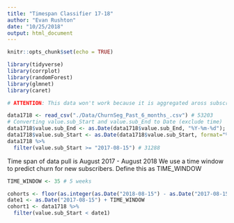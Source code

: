 ```yaml
---
title: "Timespan Classifier 17-18"
author: "Evan Rushton"
date: "10/25/2018"
output: html_document
---
```


```r
knitr::opts_chunk$set(echo = TRUE)
```

```r
library(tidyverse)
library(corrplot)
library(randomForest)
library(glmnet)
library(caret)
```
```r

# ATTENTION: This data won't work because it is aggregated aross subscription duration. Need to constrina the data during aggregation step in JQL

data1718 <- read_csv("./Data/ChurnSeg_Past_6_months_.csv") # 53203
# Converting value.sub_Start and value.sub_End to Date (exclude time)
data1718$value.sub_End <- as.Date(data1718$value.sub_End, "%Y-%m-%d");
data1718$value.sub_Start <- as.Date(data1718$value.sub_Start, format="%Y-%m-%d")
data1718 %>% 
  filter(value.sub_Start >= "2017-08-15") # 31288
```

Time span of data pull is August 2017 - August 2018
We use a time window to predict churn for new subscribers. Define this as TIME_WINDOW

```r
TIME_WINDOW <- 35 # 5 weeks
```

```r
cohorts <- floor(as.integer(as.Date("2018-08-15") - as.Date("2017-08-15")) / TIME_WINDOW)
date1 <- as.Date("2017-08-15") + TIME_WINDOW
cohort1 <- data1718 %>% 
  filter(value.sub_Start < date1)
```

